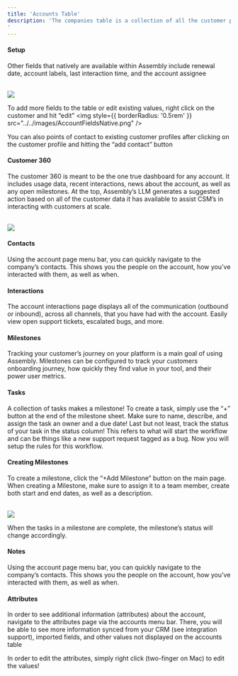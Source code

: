 ```yaml
---
title: 'Accounts Table'
description: 'The companies table is a collection of all the customer profiles you have interacted with! 
'
---
```


#### Setup
Other fields that natively are available within Assembly include renewal date, account labels, last interaction time, and the account assignee 

<br/>
<img
  style={{ borderRadius: '0.5rem' }}
  src="../../images/AccountsTable.png"
/>
<br/>

To add more fields to the table or edit existing values, right click on the customer and hit “edit”
<img
  style={{ borderRadius: '0.5rem' }}
  src="../../images/AccountFieldsNative.png"
/>
<br/>

You can also points of contact to existing customer profiles after clicking on the customer profile and hitting the “add contact” button


#### Customer 360

The customer 360 is meant to be the one true dashboard for any account. 
It includes usage data, recent interactions, news about the account, as well as any open milestones. 
At the top, Assembly’s LLM generates a suggested action based on all of the customer data it has available to assist CSM’s in interacting with customers at scale. 

<br/>
<img
  style={{ borderRadius: '0.5rem' }}
  src="../../images/AccountCustomer360.png"
/>
<br/>

#### Contacts

Using the account page menu bar, you can quickly navigate to the company’s contacts. This shows you the people on the account, how you’ve interacted with them, as well as when. 


#### Interactions

The account interactions page displays all of the communication (outbound or inbound), across all channels, that you have had with the account. Easily view open support tickets, escalated bugs, and more. 


#### Milestones

Tracking your customer’s journey on your platform is a main goal of using Assembly. Milestones can be configured to track your customers onboarding journey, how quickly they find value in your tool, and their power user metrics. 


#### Tasks

A collection of tasks makes a milestone! To create a task, simply use the “+” button at the end of the milestone sheet.
Make sure to name, describe, and assign the task an owner and a due date! Last but not least, track the status of your task in the status column! This refers to what will start the workflow and can be things like a new support request tagged as a bug. Now you will setup the rules for this workflow.


#### Creating Milestones
To create a milestone, click the “+Add Milestone” button on the main page. When creating a Milestone, make sure to assign it to a team member, create both start and end dates, as well as a description. 

<br/>
<img
  style={{ borderRadius: '0.5rem' }}
  src="../../images/MilestoneHomepage.png"
/>
<br/>


When the tasks in a milestone are complete, the milestone’s status will change accordingly. 


#### Notes
Using the account page menu bar, you can quickly navigate to the company’s contacts. This shows you the people on the account, how you’ve interacted with them, as well as when. 


#### Attributes
In order to see additional information (attributes) about the account, navigate to the attributes page via the accounts menu bar. There, you will be able to see more information synced from your CRM (see integration support), imported fields, and other values not displayed on the accounts table

In order to edit the attributes, simply right click (two-finger on Mac) to edit the values! 